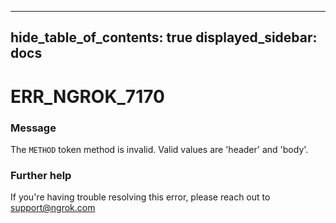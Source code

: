 

---
hide_table_of_contents: true
displayed_sidebar: docs
---


# ERR_NGROK_7170

### Message
The `METHOD` token method is invalid. Valid values are 'header' and 'body'.

<ErrorDetails error="err_ngrok_7170" />



### Further help
If you're having trouble resolving this error, please reach out to [support@ngrok.com](mailto:support@ngrok.com?subject=Help%20with%20ERR_NGROK_7170)

